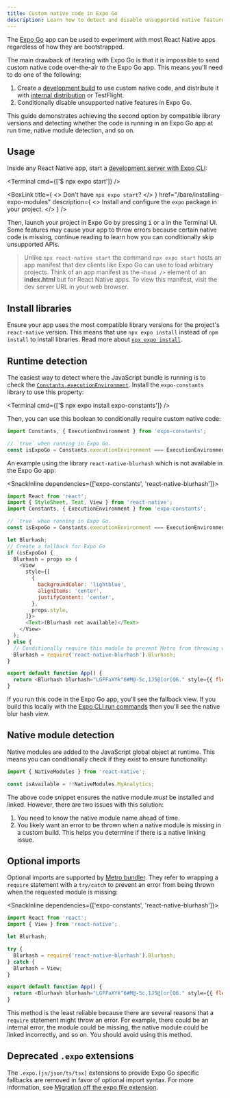 ```yaml
---
title: Custom native code in Expo Go
description: Learn how to detect and disable unsupported native features in Expo Go.
---
```



The [Expo Go](https://expo.dev/expo-go) app can be used to experiment with most React Native apps regardless of how they are bootstrapped.

The main drawback of iterating with Expo Go is that it is impossible to send custom native code over-the-air to the Expo Go app. This means you'll need to do one of the following:

1. Create a [development build](/develop/development-builds/introduction/) to use custom native code, and distribute it with [internal distribution](/build/internal-distribution) or TestFlight.
2. Conditionally disable unsupported native features in Expo Go.

This guide demonstrates achieving the second option by compatible library versions and detecting whether the code is running in an Expo Go app at run time, native module detection, and so on.

## Usage

Inside any React Native app, start a [development server with Expo CLI](/more/expo-cli/#develop):

<Terminal cmd={['$ npx expo start']} />

<BoxLink
  title={
    <>
      Don't have <CODE>npx expo start</CODE>?
    </>
  }
  href="/bare/installing-expo-modules"
  description={
    <>
      Install and configure the <CODE>expo</CODE> package in your project.
    </>
  }
/>

Then, launch your project in Expo Go by pressing <kbd>i</kbd> or <kbd>a</kbd> in the Terminal UI. Some features may cause your app to throw errors because certain native code is missing, continue reading to learn how you can conditionally skip unsupported APIs.

> Unlike `npx react-native start` the command `npx expo start` hosts an app manifest that dev clients like Expo Go can use to load arbitrary projects. Think of an app manifest as the `<head />` element of an **index.html** but for React Native apps. To view this manifest, visit the dev server URL in your web browser.

## Install libraries

Ensure your app uses the most compatible library versions for the project's `react-native` version. This means that use `npx expo install` instead of `npm install` to install libraries. Read more about [`npx expo install`](/more/expo-cli/#installation).

## Runtime detection

The easiest way to detect where the JavaScript bundle is running is to check the [`Constants.executionEnvironment`](/versions/latest/sdk/constants/#nativeconstants--properties). Install the `expo-constants` library to use this property:

<Terminal cmd={['$ npx expo install expo-constants']} />

Then, you can use this boolean to conditionally require custom native code:

```js
import Constants, { ExecutionEnvironment } from 'expo-constants';

// `true` when running in Expo Go.
const isExpoGo = Constants.executionEnvironment === ExecutionEnvironment.StoreClient;
```

An example using the library `react-native-blurhash` which is not available in the Expo Go app:

<SnackInline dependencies={['expo-constants', 'react-native-blurhash']}>

```js
import React from 'react';
import { StyleSheet, Text, View } from 'react-native';
import Constants, { ExecutionEnvironment } from 'expo-constants';

// `true` when running in Expo Go.
const isExpoGo = Constants.executionEnvironment === ExecutionEnvironment.StoreClient;

let Blurhash;
// Create a fallback for Expo Go
if (isExpoGo) {
  Blurhash = props => (
    <View
      style={[
        {
          backgroundColor: 'lightblue',
          alignItems: 'center',
          justifyContent: 'center',
        },
        props.style,
      ]}>
      <Text>(Blurhash not available)</Text>
    </View>
  );
} else {
  // Conditionally require this module to prevent Metro from throwing warnings.
  Blurhash = require('react-native-blurhash').Blurhash;
}

export default function App() {
  return <Blurhash blurhash="LGFFaXYk^6#M@-5c,1J5@[or[Q6." style={{ flex: 1 }} />;
}
```

</SnackInline>

If you run this code in the Expo Go app, you'll see the fallback view. If you build this locally with the [Expo CLI run commands](/more/expo-cli/#compiling) then you'll see the native blur hash view.

## Native module detection

Native modules are added to the JavaScript global object at runtime. This means you can conditionally check if they exist to ensure functionality:

```js
import { NativeModules } from 'react-native';

const isAvailable = !!NativeModules.MyAnalytics;
```

The above code snippet ensures the native module _must_ be installed and linked. However, there are two issues with this solution:

1. You need to know the native module name ahead of time.
2. You likely want an error to be thrown when a native module is missing in a custom build. This helps you determine if there is a native linking issue.

## Optional imports

Optional imports are supported by [Metro bundler](/guides/customizing-metro). They refer to wrapping a `require` statement with a `try/catch` to prevent an error from being thrown when the requested module is missing:

<SnackInline dependencies={['expo-constants', 'react-native-blurhash']}>

```js
import React from 'react';
import { View } from 'react-native';

let Blurhash;

try {
  Blurhash = require('react-native-blurhash').Blurhash;
} catch {
  Blurhash = View;
}

export default function App() {
  return <Blurhash blurhash="LGFFaXYk^6#M@-5c,1J5@[or[Q6." style={{ flex: 1 }} />;
}
```

</SnackInline>

This method is the least reliable because there are several reasons that a `require` statement might throw an error. For example, there could be an internal error, the module could be missing, the native module could be linked incorrectly, and so on. You should avoid using this method.

## Deprecated `.expo` extensions

The `.expo.[js/json/ts/tsx]` extensions to provide Expo Go specific fallbacks are removed in favor of optional import syntax. For more information, see [Migration off the expo file extension](https://github.com/expo/fyi/blob/main/expo-extension-migration.mdx#after).
